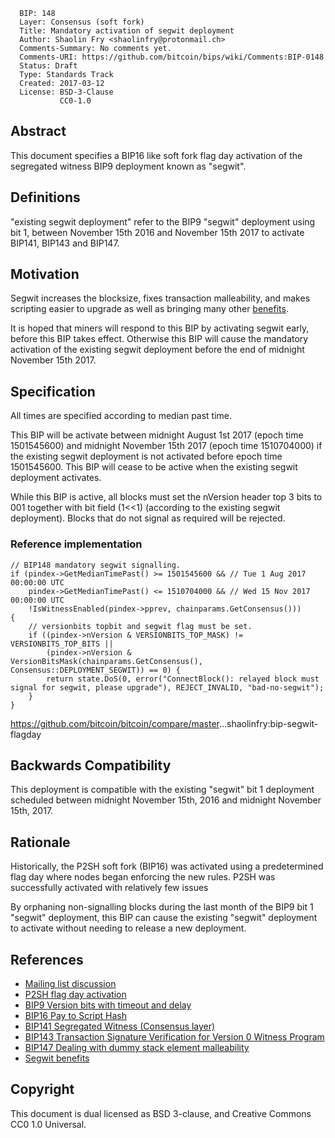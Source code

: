 <pre>
  BIP: 148
  Layer: Consensus (soft fork)
  Title: Mandatory activation of segwit deployment
  Author: Shaolin Fry <shaolinfry@protonmail.ch>
  Comments-Summary: No comments yet.
  Comments-URI: https://github.com/bitcoin/bips/wiki/Comments:BIP-0148
  Status: Draft
  Type: Standards Track
  Created: 2017-03-12
  License: BSD-3-Clause
           CC0-1.0
</pre>

==Abstract==

This document specifies a BIP16 like soft fork flag day activation of the segregated witness BIP9 deployment known as "segwit".

==Definitions==

"existing segwit deployment" refer to the BIP9 "segwit" deployment using bit 1, between November 15th 2016 and November 15th 2017 to activate BIP141, BIP143 and BIP147.

==Motivation==

Segwit increases the blocksize, fixes transaction malleability, and makes scripting easier to upgrade as well as bringing many other [https://bitcoincore.org/en/2016/01/26/segwit-benefits/ benefits].

It is hoped that miners will respond to this BIP by activating segwit early, before this BIP takes effect. Otherwise this BIP will cause the mandatory activation of the existing segwit deployment before the end of midnight November 15th 2017.

==Specification==

All times are specified according to median past time.

This BIP will be activate between midnight August 1st 2017 (epoch time 1501545600) and midnight November 15th 2017 (epoch time 1510704000) if the existing segwit deployment is not activated before epoch time 1501545600. This BIP will cease to be active when the existing segwit deployment activates.

While this BIP is active, all blocks must set the nVersion header top 3 bits to 001 together with bit field (1<<1) (according to the existing segwit deployment). Blocks that do not signal as required will be rejected.

=== Reference implementation ===

<pre>
// BIP148 mandatory segwit signalling.
if (pindex->GetMedianTimePast() >= 1501545600 && // Tue 1 Aug 2017 00:00:00 UTC
    pindex->GetMedianTimePast() <= 1510704000 && // Wed 15 Nov 2017 00:00:00 UTC
    !IsWitnessEnabled(pindex->pprev, chainparams.GetConsensus()))
{
    // versionbits topbit and segwit flag must be set.
    if ((pindex->nVersion & VERSIONBITS_TOP_MASK) != VERSIONBITS_TOP_BITS ||
        (pindex->nVersion & VersionBitsMask(chainparams.GetConsensus(), Consensus::DEPLOYMENT_SEGWIT)) == 0) {
        return state.DoS(0, error("ConnectBlock(): relayed block must signal for segwit, please upgrade"), REJECT_INVALID, "bad-no-segwit");
    }
}
</pre>

https://github.com/bitcoin/bitcoin/compare/master...shaolinfry:bip-segwit-flagday

==Backwards Compatibility==

This deployment is compatible with the existing "segwit" bit 1 deployment scheduled between midnight November 15th, 2016 and midnight November 15th, 2017.

==Rationale==

Historically, the P2SH soft fork (BIP16) was activated using a predetermined flag day where nodes began enforcing the new rules. P2SH was successfully activated with relatively few issues

By orphaning non-signalling blocks during the last month of the BIP9 bit 1 "segwit" deployment, this BIP can cause the existing "segwit" deployment to activate without needing to release a new deployment.

==References==

*[https://lists.linuxfoundation.org/pipermail/bitcoin-dev/2017-March/013714.html Mailing list discussion]
*[https://github.com/bitcoin/bitcoin/blob/v0.6.0/src/main.cpp#L1281-L1283 P2SH flag day activation]
*[[bip-0009.mediawiki|BIP9 Version bits with timeout and delay]]
*[[bip-0016.mediawiki|BIP16 Pay to Script Hash]]
*[[bip-0141.mediawiki|BIP141 Segregated Witness (Consensus layer)]]
*[[bip-0143.mediawiki|BIP143 Transaction Signature Verification for Version 0 Witness Program]]
*[[bip-0147.mediawiki|BIP147 Dealing with dummy stack element malleability]]
*[https://bitcoincore.org/en/2016/01/26/segwit-benefits/ Segwit benefits]

==Copyright==

This document is dual licensed as BSD 3-clause, and Creative Commons CC0 1.0 Universal.

